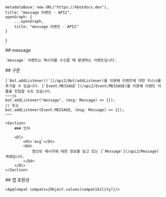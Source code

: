 
    metadataBase: new URL("https://kbotdocs.dev"),
    title: "message 이벤트 - API2",
    openGraph: {
        ...openGraph,
        title: "message 이벤트 - API2"
    }
}

<Section>
    ## message

    `message` 이벤트는 메시지를 수신할 때 발생하는 이벤트입니다.
</Section>
<Section>
    ## 구문

    [`Bot.addListener()`](/api2/Bot/addListener)를 이용해 이벤트에 대한 리스너를 추가할 수 있습니다. [`Event.MESSAGE`](/api2/Event/MESSAGE)를 이용해 이벤트 이름을 전달할 수도 있습니다.
    ~~~js
    bot.addListener("message", (msg: Message) => {});
    // 또는
    bot.addListener(Event.MESSAGE, (msg: Message) => {});
    ~~~

    <Section>
        ### 인자

        <Dl>
            <Dt>`msg`</Dt>
            <Dd>
                발신된 메시지에 대한 정보를 담고 있는 [`Message`](/api2/Message) 객체입니다.
            </Dd>
        </Dl>
    </Section>
</Section>
<Section>
    ## 앱 호환성

    <AppCompat compats={Object.values(compatibility)}/>
</Section>
